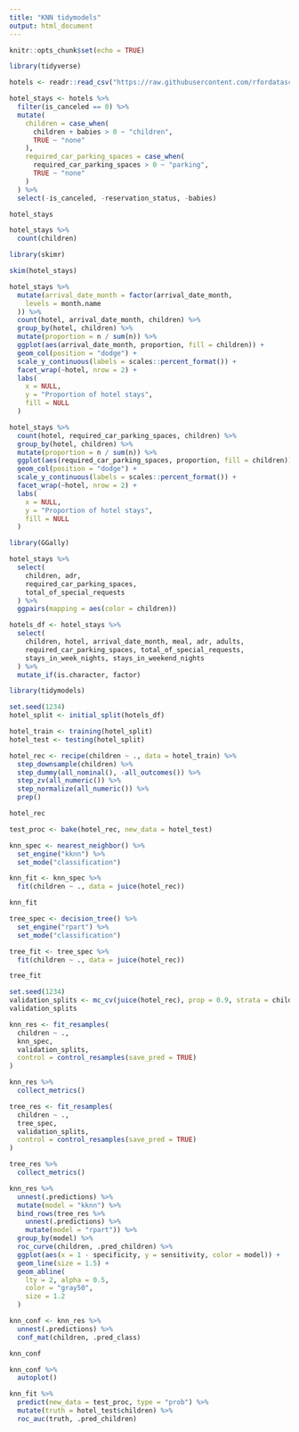---
title: "KNN tidymodels"
output: html_document
---

```{r setup, include=FALSE}
knitr::opts_chunk$set(echo = TRUE)
```

```{r}
library(tidyverse)

hotels <- readr::read_csv("https://raw.githubusercontent.com/rfordatascience/tidytuesday/master/data/2020/2020-02-11/hotels.csv")
```

```{r}
hotel_stays <- hotels %>%
  filter(is_canceled == 0) %>%
  mutate(
    children = case_when(
      children + babies > 0 ~ "children",
      TRUE ~ "none"
    ),
    required_car_parking_spaces = case_when(
      required_car_parking_spaces > 0 ~ "parking",
      TRUE ~ "none"
    )
  ) %>%
  select(-is_canceled, -reservation_status, -babies)

hotel_stays
```

```{r}
hotel_stays %>%
  count(children)
```

```{r}
library(skimr)

skim(hotel_stays)
```

```{r}
hotel_stays %>%
  mutate(arrival_date_month = factor(arrival_date_month,
    levels = month.name
  )) %>%
  count(hotel, arrival_date_month, children) %>%
  group_by(hotel, children) %>%
  mutate(proportion = n / sum(n)) %>%
  ggplot(aes(arrival_date_month, proportion, fill = children)) +
  geom_col(position = "dodge") +
  scale_y_continuous(labels = scales::percent_format()) +
  facet_wrap(~hotel, nrow = 2) +
  labs(
    x = NULL,
    y = "Proportion of hotel stays",
    fill = NULL
  )
```

```{r}
hotel_stays %>%
  count(hotel, required_car_parking_spaces, children) %>%
  group_by(hotel, children) %>%
  mutate(proportion = n / sum(n)) %>%
  ggplot(aes(required_car_parking_spaces, proportion, fill = children)) +
  geom_col(position = "dodge") +
  scale_y_continuous(labels = scales::percent_format()) +
  facet_wrap(~hotel, nrow = 2) +
  labs(
    x = NULL,
    y = "Proportion of hotel stays",
    fill = NULL
  )
```

```{r}
library(GGally)

hotel_stays %>%
  select(
    children, adr,
    required_car_parking_spaces,
    total_of_special_requests
  ) %>%
  ggpairs(mapping = aes(color = children))
```

```{r}
hotels_df <- hotel_stays %>%
  select(
    children, hotel, arrival_date_month, meal, adr, adults,
    required_car_parking_spaces, total_of_special_requests,
    stays_in_week_nights, stays_in_weekend_nights
  ) %>%
  mutate_if(is.character, factor)
```

```{r}
library(tidymodels)

set.seed(1234)
hotel_split <- initial_split(hotels_df)

hotel_train <- training(hotel_split)
hotel_test <- testing(hotel_split)

hotel_rec <- recipe(children ~ ., data = hotel_train) %>%
  step_downsample(children) %>%
  step_dummy(all_nominal(), -all_outcomes()) %>%
  step_zv(all_numeric()) %>%
  step_normalize(all_numeric()) %>%
  prep()

hotel_rec
```

```{r}
test_proc <- bake(hotel_rec, new_data = hotel_test)
```

```{r}
knn_spec <- nearest_neighbor() %>%
  set_engine("kknn") %>%
  set_mode("classification")

knn_fit <- knn_spec %>%
  fit(children ~ ., data = juice(hotel_rec))

knn_fit
```

```{r}
tree_spec <- decision_tree() %>%
  set_engine("rpart") %>%
  set_mode("classification")

tree_fit <- tree_spec %>%
  fit(children ~ ., data = juice(hotel_rec))

tree_fit
```

```{r}
set.seed(1234)
validation_splits <- mc_cv(juice(hotel_rec), prop = 0.9, strata = children)
validation_splits
```

```{r}
knn_res <- fit_resamples(
  children ~ .,
  knn_spec,
  validation_splits,
  control = control_resamples(save_pred = TRUE)
)

knn_res %>%
  collect_metrics()
```

```{r}
tree_res <- fit_resamples(
  children ~ .,
  tree_spec,
  validation_splits,
  control = control_resamples(save_pred = TRUE)
)

tree_res %>%
  collect_metrics()
```

```{r}
knn_res %>%
  unnest(.predictions) %>%
  mutate(model = "kknn") %>%
  bind_rows(tree_res %>%
    unnest(.predictions) %>%
    mutate(model = "rpart")) %>%
  group_by(model) %>%
  roc_curve(children, .pred_children) %>%
  ggplot(aes(x = 1 - specificity, y = sensitivity, color = model)) +
  geom_line(size = 1.5) +
  geom_abline(
    lty = 2, alpha = 0.5,
    color = "gray50",
    size = 1.2
  )
```

```{r}
knn_conf <- knn_res %>%
  unnest(.predictions) %>%
  conf_mat(children, .pred_class)

knn_conf
```

```{r}
knn_conf %>%
  autoplot()
```

```{r}
knn_fit %>%
  predict(new_data = test_proc, type = "prob") %>%
  mutate(truth = hotel_test$children) %>%
  roc_auc(truth, .pred_children)
```